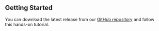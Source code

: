 
## Getting Started

You can download the latest release from our [GitHub repository](https://github.com/volkovlabs/business-intelligence) and follow this hands-on tutorial.

<Youtube
  id="8UaY916PPXc"
  title="Metrics, Logs, CPU Usage with Business Alerting in Grafana."
/>

